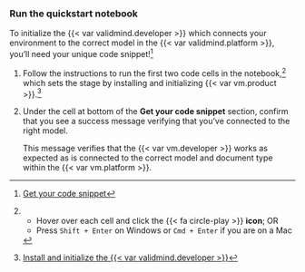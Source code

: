 ### Run the quickstart notebook

::: {.callout title="Do you have your code snippet?"}

To initialize the {{< var validmind.developer >}} which connects your environment to the correct model in the {{< var validmind.platform >}}, you'll need your unique code snippet!^[[Get your code snippet](#get-your-code-snippet)]
:::

1. Follow the instructions to run the first two code cells in the notebook,[^run-cells] which sets the stage by installing and initializing {{< var vm.product >}}.^[[Install and initialize the {{< var validmind.developer >}}](/developer/model-documentation/install-and-initialize-validmind-library.qmd)]

1. Under the cell at bottom of the **Get your code snippet** section, confirm that you see a success message verifying that you've connected to the right model.

   This message verifies that the {{< var vm.developer >}} works as expected as is connected to the correct model and document type within the {{< var vm.platform >}}.


<!-- FOOTNOTES -->

[^run-cells]:

   - Hover over each cell and click the {{< fa circle-play >}} **icon**; OR
   - Press `Shift + Enter` on Windows or `Cmd + Enter` if you are on a Mac